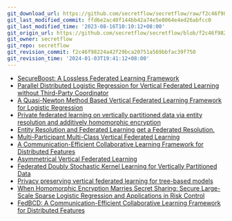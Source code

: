 ```yaml
---
git_download_url: https://github.com/secretflow/secretflow/raw/f2c46f98224a42f29bca20751a569bbfac39f750/docs/awesome-pets/papers/applications/ppml/fl/vertical.md
git_last_modified_commit: ffd6e2ac40f144bb42a74e5e8064e4ed26abfcc0
git_last_modified_time: '2023-08-16T10:10:12+08:00'
git_origin_url: https://github.com/secretflow/secretflow/blob/f2c46f98224a42f29bca20751a569bbfac39f750/docs/awesome-pets/papers/applications/ppml/fl/vertical.md
git_owner: secretflow
git_repo: secretflow
git_revision_commit: f2c46f98224a42f29bca20751a569bbfac39f750
git_revision_time: '2024-01-03T19:41:12+08:00'
---
```


- [SecureBoost: A Lossless Federated Learning Framework](https://arxiv.org/pdf/1901.08755.pdf)
- [Parallel Distributed Logistic Regression for Vertical Federated Learning without Third-Party Coordinator](https://arxiv.org/pdf/1911.09824.pdf)
- [A Quasi-Newton Method Based Vertical Federated Learning Framework for Logistic Regression](https://arxiv.org/pdf/1912.00513.pdf)
- [Private federated learning on vertically partitioned data via entity resolution and additively homomorphic encryption](https://arxiv.org/pdf/1711.10677.pdf)
- [Entity Resolution and Federated Learning get a Federated Resolution.](https://arxiv.org/pdf/1803.04035.pdf)
- [Multi-Participant Multi-Class Vertical Federated Learning](https://arxiv.org/pdf/2001.11154.pdf)
- [A Communication-Efficient Collaborative Learning Framework for Distributed Features](https://arxiv.org/pdf/1912.11187.pdf)
- [Asymmetrical Vertical Federated Learning](https://arxiv.org/pdf/2004.07427.pdf)
- [Federated Doubly Stochastic Kernel Learning for Vertically Partitioned Data](https://dl.acm.org/doi/10.1145/3394486.3403298)
- [Privacy preserving vertical federated learning for tree-based models](https://arxiv.org/pdf/2008.06170.pdf)
- [When Homomorphic Encryption Marries Secret Sharing: Secure Large-Scale Sparse Logistic Regression and Applications in Risk Control](https://arxiv.org/pdf/2008.08753.pdf)
- [FedBCD: A Communication-Efficient Collaborative Learning Framework for Distributed Features](https://ieeexplore.ieee.org/document/9855231/)
